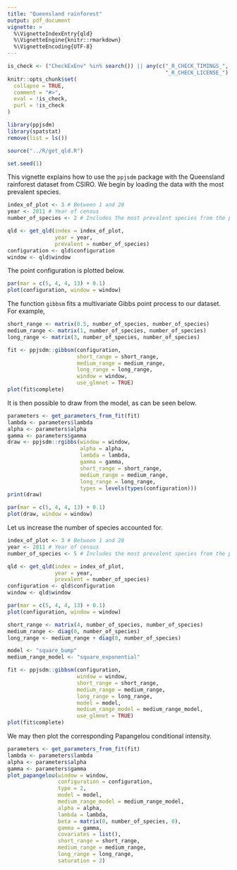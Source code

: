```yaml
---
title: "Queensland rainforest"
output: pdf_document
vignette: >
  %\VignetteIndexEntry{qld}
  %\VignetteEngine{knitr::rmarkdown}
  %\VignetteEncoding{UTF-8}
---
```

  
```r
is_check <- ("CheckExEnv" %in% search()) || any(c("_R_CHECK_TIMINGS_",
                                                  "_R_CHECK_LICENSE_") %in% names(Sys.getenv()))
knitr::opts_chunk$set(
  collapse = TRUE,
  comment = "#>",
  eval = !is_check,
  purl = !is_check
)

```

```r
library(ppjsdm)
library(spatstat)
remove(list = ls())

source("../R/get_qld.R")

set.seed(1)
```

This vignette explains how to use the `ppjsdm` package with the Queensland rainforest dataset from CSIRO.
We begin by loading the data with the most prevalent species.

```r
index_of_plot <- 3 # Between 1 and 20
year <- 2011 # Year of census
number_of_species <- 2 # Includes the most prevalent species from the plot

qld <- get_qld(index = index_of_plot,
               year = year, 
               prevalent = number_of_species)
configuration <- qld$configuration
window <- qld$window
```

The point configuration is plotted below.

```r
par(mar = c(5, 4, 4, 13) + 0.1)
plot(configuration, window = window)
```

The function `gibbsm` fits a multivariate Gibbs point process to our dataset.
For example,

```r
short_range <- matrix(0.5, number_of_species, number_of_species)
medium_range <- matrix(1, number_of_species, number_of_species)
long_range <- matrix(3, number_of_species, number_of_species)

fit <- ppjsdm::gibbsm(configuration, 
                      short_range = short_range,
                      medium_range = medium_range,
                      long_range = long_range,
                      window = window, 
                      use_glmnet = TRUE)
plot(fit$complete)
```

It is then possible to draw from the model, as can be seen below.

```r
parameters <- get_parameters_from_fit(fit)
lambda <- parameters$lambda
alpha <- parameters$alpha
gamma <- parameters$gamma
draw <- ppjsdm::rgibbs(window = window, 
                       alpha = alpha, 
                       lambda = lambda, 
                       gamma = gamma,
                       short_range = short_range,
                       medium_range = medium_range,
                       long_range = long_range,
                       types = levels(types(configuration)))
print(draw)

par(mar = c(5, 4, 4, 13) + 0.1)
plot(draw, window = window)
```

Let us increase the number of species accounted for.

```r
index_of_plot <- 3 # Between 1 and 20
year <- 2011 # Year of census
number_of_species <- 5 # Includes the most prevalent species from the plot

qld <- get_qld(index = index_of_plot,
               year = year, 
               prevalent = number_of_species)
configuration <- qld$configuration
window <- qld$window

par(mar = c(5, 4, 4, 13) + 0.1)
plot(configuration, window = window)

short_range <- matrix(4, number_of_species, number_of_species)
medium_range <- diag(0, number_of_species)
long_range <- medium_range + diag(0, number_of_species)

model <- "square_bump"
medium_range_model <- "square_exponential"

fit <- ppjsdm::gibbsm(configuration, 
                      window = window, 
                      short_range = short_range,
                      medium_range = medium_range,
                      long_range = long_range,
                      model = model,
                      medium_range_model = medium_range_model,
                      use_glmnet = TRUE)
plot(fit$complete)
```

We may then plot the corresponding Papangelou conditional intensity.

```r
parameters <- get_parameters_from_fit(fit)
lambda <- parameters$lambda
alpha <- parameters$alpha
gamma <- parameters$gamma
plot_papangelou(window = window,
                configuration = configuration,
                type = 2, 
                model = model, 
                medium_range_model = medium_range_model, 
                alpha = alpha, 
                lambda = lambda, 
                beta = matrix(0, number_of_species, 0), 
                gamma = gamma, 
                covariates = list(), 
                short_range = short_range, 
                medium_range = medium_range, 
                long_range = long_range, 
                saturation = 2) 
```